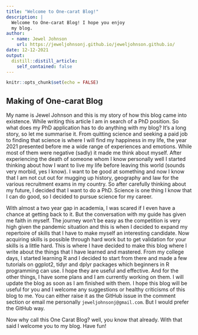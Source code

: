 ```yaml
---
title: "Welcome to One-carat Blog!"
description: |
  Welcome to One-carat Blog! I hope you enjoy 
  my blog.
author:
  - name: Jewel Johnson 
    url: https://jeweljohnsonj.github.io/jeweljohnson.github.io/
date: 12-12-2021
output:
  distill::distill_article:
    self_contained: false
---
```


```r
knitr::opts_chunk$set(echo = FALSE)
```

## Making of One-carat Blog

My name is Jewel Johnson and this is my story of how this blog came into existence. While writing this article I am in search of a PhD position. So what does my PhD application has to do anything with my blog? It's a long story, so let me summarise it. From quitting science and seeking a paid job to finding that science is where I will find my happiness in my life, the year 2021 presented before me a wide range of experiences and emotions. While most of them were negative (sadly) it made me think about myself. After experiencing the death of someone whom I know personally well I started thinking about how I want to live my life before leaving this world (sounds very morbid, yes I know). I want to be good at something and now I know that I am not cut out for mugging up history, geography and law for the various recruitment exams in my country. So after carefully thinking about my future, I decided that I want to do a PhD. Science is one thing I know that I can do good, so I decided to pursue science for my career.

With almost a two year gap in academia, I was scared if I even have a chance at getting back to it. But the conversation with my guide has given me faith in myself. The journey won't be easy as the competition is very high given the pandemic situation and this is when I decided to expand my repertoire of skills that I have to make myself an interesting candidate. Now acquiring skills is possible through hard work but to get validation for your skills is a little hard. This is where I have decided to make this blog where I write about the things that I have learned and mastered. From my college days, I started learning R and I decided to start from there and made a few tutorials on ggplot2, tidyr and dplyr packages which beginners in R programming can use.  I hope they are useful and effective. And for the other things, I have some plans and I am currently working on them. I will update the blog as soon as I am finished with them. I hope this blog will be useful for you and I welcome any suggestions or healthy criticisms of this blog to me. You can either raise it as the GitHub issue in the comment section or email me personally `jeweljohnsonj@gmail.com`. But I would prefer the GitHub way.

Now why call this One Carat Blog? well, you know that already. With that said I welcome you to my blog. Have fun!





